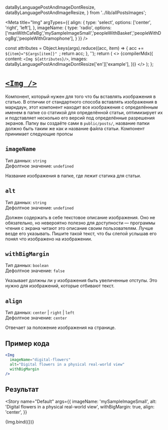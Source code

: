   dataByLanguagePostAndImageDontResize,
  dataByLanguagePostAndImageResize,
} from '../lib/allPostsImages';

<Meta
  title="Img"
  argTypes={{
    align: {
      type: 'select',
      options: ['center', 'right', 'left'],
    },
    imageName: {
      type: 'radio',
      options: ['manWithCafeBg','mySampleImageSmall','peopleWithBasket','peopleWithDogBg','peopleWithGramophone'],
    }
  }}
/>

  const attributes = Object.keys(args).reduce((acc, item) => {
    acc += `${item}="${args[item]}" `;
    return acc;
  }, '');
  return (
    <>
      {compilerMdx({
        content: `<Img ${attributes}/>`,
        images: dataByLanguagePostAndImageDontResize['en']['example'],
      })}
    </>
  );
};

# [`<Img />`](http://s.csssr.ru/U31J879TR/20200527121033.jpg)

Компонент, который нужен для того что бы вставлять изображения в статью.
В отличии от стандартного способа вставлять изображения в маркдаун,
этот компонент находит все изображения с определённым именем в папке со статикой для определённой статьи,
оптимизирует их и подставляет несколько его версий под определённые разрешения экранов.
Папку вы создаёте сами в `public/posts/`, название папки должно быть таким же как и название файла статьи.
Компонент принимает следующие пропсы

## `imageName`

Тип данных: `string`\
Дефолтное значение: `undefined`

Название изображения в папке, где лежит статика для статьи.

## `alt`

Тип данных: `string`\
Дефолтное значение: `undefined`

Должен содержать в себе текстовое описание изображения. Оно не обязательно, но невероятно полезно для доступности — программы чтения с экрана читают это описание своим пользователям. Лучше везде его указывать. Пишите такой текст, что бы слепой услышав его понял что изображено на изображении.

## `withBigMargin`

Тип данных: `boolean`\
Дефолтное значение: `false`

Указывает должны ли у изображения быть увеличенные отступы. Это нужно для изображений, которые отбивают текст.

## `align`

Тип данных: `center` | `right` | `left`\
Дефолтное значение: `center`

Отвечает за положение изображения на странице.

## Пример кода

```jsx
<Img
  imageName="digital-flowers"
  alt="Digital flowers in a physical real-world view"
  withBigMargin
/>
```

## Результат

<Story
  name="Default"
  args={{
    imageName: 'mySampleImageSmall',
    alt: 'Digital flowers in a physical real-world view',
    withBigMargin: true,
    align: 'center',
  }}
>
  {Img.bind({})}
</Story>
